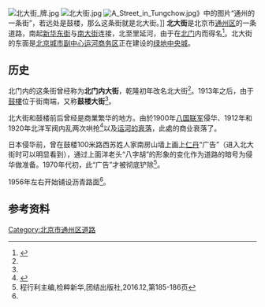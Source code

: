 {{coord|39.9100502818731|N|116.66234477031477|E|type:landmark|display=title}}
{{Infobox China Road
|路牌类型 = Beijing
|中文道路名称 = 北大街
|道路名称拼音 = BEI DA ST
|道路方向 = NS
|图片=通州北大街.jpg
|图片说明=
|道路属性 = 
|道路总长度 =
|规划总长度 =
|已通车长度 =
|车速限制 = 
|行车线数量 = 
|所在地区 = [[北京市|北京市]][[通州区_(北京市)|通州区]]
|起点 = [[新华东街|新华东街]]
|终点 = 里延河
|道路命名日期=1736年
|命名缘由 = 在[[通州北门|北门]]内
|道路旧名=北门内大街
|道路动工日期=
|通车日期=
|相连路段 = 
|路段主要建筑 =
}}
[[File:北大街_牌.jpg|thumb]]
[[File:北大街.jpg|thumb]]
[[File:A_Street_in_Tungchow.jpg|thumb]]》中的图片“通州的一条街”，若远处是鼓楼，那么这条街就是北大街。]]
'''北大街'''是北京市[[通州区_(北京市)|通州区]]的一条道路，南起[[新华东街|新华东街]]与[[南大街_(北京市通州区)|南大街]]连接，北至里延河，由于在[[通州北门|北门]]内而得名<ref name="北京市通县地名志">{{cite book |author1=通县地名志编辑委员会 |editor=通县地名志编辑委员会 |title=北京市通县地名志 |date=1992-09 |publisher=北京出版社 |location=北京 |isbn=7-200-01818-X |page=45}}</ref>。北大街的东面是[[北京城市副中心|北京城市副中心]][[运河商务区|运河商务区]]正在建设的[[绿地中央城|绿地中央城]]。

==历史==
北门内的这条街曾经称为'''北门内大街'''，乾隆初年改名北大街<ref name="北京市通县地名志" />。1913年之后，由于[[鼓樓_(順天府通州)|鼓樓]]位于街南端，又称'''鼓楼大街'''<ref name="北京市通县地名志" />。

北大街和鼓楼前后曾经是商業繁华的地方。由於1900年[[八国联军|八国联军]]侵华、1912年和1920年北洋军阀内乱两次哄抢<ref>{{cite web |author1=祁建 |title=通州北大街的记忆 |url=https://www.sohu.com/a/440756764_761516 |accessdate=2021-01-06 |archive-date=2021-01-08 |archive-url=https://web.archive.org/web/20210108123641/https://www.sohu.com/a/440756764_761516 }}</ref>以及[[京杭大运河#近代的衰落|运河的衰落]]，此處的商业衰落了。

日本侵华前，曾在鼓楼100米路西苏姓人家南房山墙上画上[[仁丹|仁丹]]“广告”（进入北大街时可以明显看到），通过上面洋老头“八字胡”的形象的变化作为道路的暗号为侵华做准备。1970年代初，此“广告”才被彻底铲除<ref>程行利主编,检粹新华,团结出版社,2016.12,第185-186页</ref>。

1956年左右开始铺设沥青路面<ref name="北京市通县地名志" />。

{{通州城池圖}}

==参考资料==

<references />

[[Category:北京市通州区道路|Category:北京市通州区道路]]